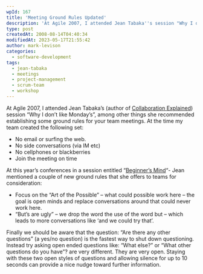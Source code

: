 ```yaml
---
wpId: 167
title: 'Meeting Ground Rules Updated'
description: 'At Agile 2007, I attended Jean Tabaka''s session "Why I don''t like Mondays." She recommended establishing ground rules for team meetings. We came up with these.'
type: post
createdAt: 2008-08-14T04:40:34
modifiedAt: 2023-05-17T21:55:42
author: mark-levison
categories:
  - software-development
tags:
  - jean-tabaka
  - meetings
  - project-management
  - scrum-team
  - workshop
---
```



At Agile 2007, I attended Jean Tabaka’s (author of [Collaboration Explained](https://www.amazon.com/Collaboration-Explained-Facilitation-Software-Development/dp/0321268776/&tag=notesfromatoo-20)) session “Why I don’t like Monday’s”, among other things she recommended establishing some ground rules for your team meetings. At the time my team created the following set:

*   No email or surfing the web.
*   No side conversations (via IM etc)
*   No cellphones or blackberries
*   Join the meeting on time

At this year’s conferences in a session entitled “[Beginner’s Mind](https://www.infoq.com/news/2008/08/beginners_mind/)“- Jean mentioned a couple of new ground rules that she offers to teams for consideration:

*   Focus on the “Art of the Possible” – what could possible work here – the goal is open minds and replace conversations around that could never work here.
*   “But’s are ugly” – we drop the word the use of the word but – which leads to more conversations like ‘and we could try that’.

Finally we should be aware that the question: “Are there any other questions” (a yes/no question) is the fastest way to shut down questioning. Instead try asking open ended questions like: “What else?” or “What other questions do you have”? are very different. They are very open. Staying with these two open styles of questions and allowing silence for up to 10 seconds can provide a nice nudge toward further information.